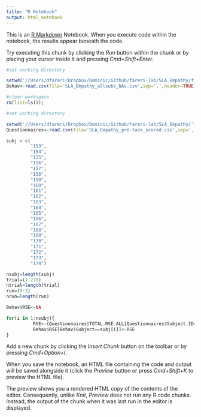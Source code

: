 ```yaml
---
title: "R Notebook"
output: html_notebook
---
```


This is an [R Markdown](http://rmarkdown.rstudio.com) Notebook. When you execute code within the notebook, the results appear beneath the code. 

Try executing this chunk by clicking the *Run* button within the chunk or by placing your cursor inside it and pressing *Cmd+Shift+Enter*. 
```r
#set working directory

setwd('//Users/dfareri/Dropbox/Dominic/Github/fareri-lab/SLA_Empathy/filtered')
Behav<-read.csv(file='SLA_Empathy_allsubs_NAs.csv',sep=',',header=TRUE)

```

```r
#clear workspace
rm(list=ls());

#set working directory

setwd('//Users/dfareri/Dropbox/Dominic/Github/fareri-lab/SLA_Empathy/')
Questionnaires<-read.csv(file='SLA_Empathy_pre-task_scored.csv',sep=',',header=TRUE)

subj = c(
         "153",
         "154",
         "155",
         "156",
         "157",
         "158",
         "159",
         "160",
         "161",
         "162",
         "163",
         "164",
         "165",
         "166",
         "167",
         "168",
         "169",
         "170",
         "171",
         "172",
         "173",
         "174")

nsubj=length(subj)
trial=(1:270)
ntrial=length(trial)
run=(0:2)
nrun=length(run)

Behav$RSE<-NA

for(i in 1:nsubj){
          RSE<-(Questionnaires$TOTAL.RSE.ALL[Questionnaires$Subject.ID==subj[i]])
          Behav$RSE[Behav$Subject==subj[i]]<-RSE
}


```

Add a new chunk by clicking the *Insert Chunk* button on the toolbar or by pressing *Cmd+Option+I*.

When you save the notebook, an HTML file containing the code and output will be saved alongside it (click the *Preview* button or press *Cmd+Shift+K* to preview the HTML file). 

The preview shows you a rendered HTML copy of the contents of the editor. Consequently, unlike *Knit*, *Preview* does not run any R code chunks. Instead, the output of the chunk when it was last run in the editor is displayed.

